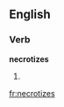 
==English==

===Verb===
'''necrotizes'''

# {{third-person singular of|[[necrotize]]}}

[[fr:necrotizes]]